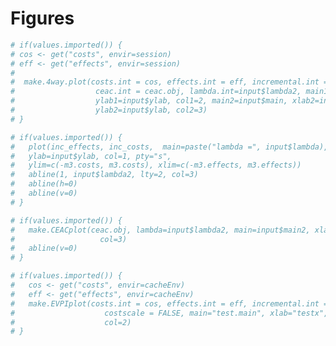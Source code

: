 

# Figures


```r
# if(values.imported()) {
# cos <- get("costs", envir=session)
# eff <- get("effects", envir=session)
# 
#  make.4way.plot(costs.int = cos, effects.int = eff, incremental.int = input$incremental,
#                  ceac.int = ceac.obj, lambda.int=input$lambda2, main1=input$main, xlab1=input$xlab, 
#                  ylab1=input$ylab, col1=2, main2=input$main, xlab2=input$xlab, 
#                  ylab2=input$ylab, col2=3)
# }
```



```r
# if(values.imported()) {
#   plot(inc_effects, inc_costs,  main=paste("lambda =", input$lambda), cex.main=0.8, xlab=input$xlab, 
#   ylab=input$ylab, col=1, pty="s",
#   ylim=c(-m3.costs, m3.costs), xlim=c(-m3.effects, m3.effects))
#   abline(1, input$lambda2, lty=2, col=3)
#   abline(h=0)
#   abline(v=0)
# }
```


```r
# if(values.imported()) {
#   make.CEACplot(ceac.obj, lambda=input$lambda2, main=input$main2, xlab=input$xlab2, ylab=input$ylab2,
#                   col=3)
#   abline(v=0)
# }
```

```r
# if(values.imported()) {
#   cos <- get("costs", envir=cacheEnv)
#   eff <- get("effects", envir=cacheEnv)
#   make.EVPIplot(costs.int = cos, effects.int = eff, incremental.int = input$incremental, 
#                    costscale = FALSE, main="test.main", xlab="testx", ylab="testy",
#                    col=2)
# }
```

